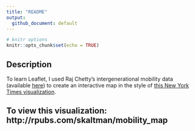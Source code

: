 ```yaml
---
title: "README"
output: 
  github_document: default
---
```


```r
# knitr options
knitr::opts_chunk$set(echo = TRUE)
```

## Description

To learn Leaflet, I used Raj Chetty's intergenerational mobility data (available [here](http://www.equality-of-opportunity.org/data/)) to create an interactive map in the style of [this New York Times visualization](https://www.nytimes.com/interactive/2016/04/11/upshot/for-the-poor-geography-is-life-and-death.html?_r=3). 

## To view this visualization: http://rpubs.com/skaltman/mobility_map
